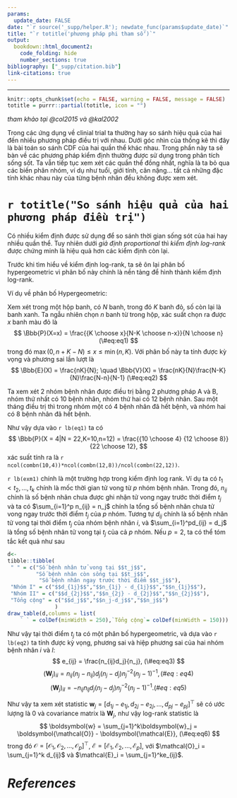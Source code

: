 ```yaml
---
params:
  update_date: FALSE
date: "`r source('_supp/helper.R'); newdate_func(params$update_date)`"
title: "`r totitle('phương pháp phi tham số')`"
output: 
  bookdown::html_document2:
    code_folding: hide
    number_sections: true
bibliography: ["_supp/citation.bib"]
link-citations: true
---
```


\newcommand{\bf}[1]{\boldsymbol{#1}}
\newcommand{\hat}[1]{\widehat{#1}}
\newcommand{\mm}[1]{\mathbb{#1}}
\newcommand{\bar}[1]{\overline{#1}}
\newcommand{\tp}[1]{{#1}^{\top}}

\def\E{\Bbb{E}}
\def\V{\Bbb{V}}
\def\P{\Bbb{P}}
\def\I{{\large\unicode{x1D7D9}}}
\def\indep{\perp\!\!\!\!\perp}
\newcommand{\overeq}[2]{\stackrel{#1}{#2}}
\def\epsilon{\varepsilon} 

---

```r
knitr::opts_chunk$set(echo = FALSE, warning = FALSE, message = FALSE)
totitle = purrr::partial(totitle, icon = "")
```

*tham khảo tại @col2015 và @kal2002*

Trong các ứng dụng về clinial trial ta thường hay so sánh hiệu quả của hai đến nhiều phương pháp điều trị với nhau. Dưới góc nhìn của thống kê thì đây là bài toán so sánh CDF của hai quần thể khác nhau. Trong phần này ta sẽ bàn về các phương pháp kiểm định thường được sử dụng trong phân tích sống sốt. Ta vẫn tiếp tục xem xét các quần thể đồng nhất, nghĩa là ta bỏ qua các biến phân nhóm, ví dụ như tuổi, giới tính, cân nặng... tất cả những đặc tính khác nhau này của từng bệnh nhân đều không được xem xét. 

# `r totitle("So sánh hiệu quả của hai phương pháp điều trị")`

Có nhiều kiểm định được sử dụng để so sánh thời gian sống sót của hai hay nhiều quần thể. Tuy nhiên dưới _giả định proportional_ thì _kiểm định log-rank_ được chứng minh là hiệu quả hơn các kiểm định còn lại. 

Trước khi tìm hiểu về kiểm định log-rank, ta sẽ ôn lại phân bố hypergeometric vì phân bố này chính là nền tảng để hình thành kiểm định log-rank. 

::::{.blackbox .brainstorm}
::: {.center}
Ví dụ về phân bố Hypergeometric:
:::
Xem xét trong một hộp banh, có $N$ banh, trong đó $K$ banh đỏ, số còn lại là banh xanh. Ta ngẫu nhiên chọn $n$ banh từ trong hộp, xác suất chọn ra được $x$ banh màu đỏ là 
$$
\P(X=x) = \frac{{K \choose x}{N-K 
\choose n-x}}{N \choose n}
(\#eq:eq1)
$$
trong đó $\max(0, n+K-N) \le x \le \min(n,K)$. Với phân bố này ta tính được kỳ vọng và phương sai lần lượt là 
$$
\E(X) = \frac{nK}{N}; \quad \V(X) = \frac{nK}{N}\frac{N-K}{N}\frac{N-n}{N-1}
(\#eq:eq2)
$$

::: {.example #exm1}
Ta xem xét 2 nhóm bệnh nhân được điều trị bằng 2 phương pháp A và B, nhóm thứ nhất có 10 bệnh nhân, nhóm thứ hai có 12 bệnh nhân. Sau một tháng điều trị thì trong nhóm một có 4 bệnh nhân đã hết bệnh, và nhóm hai có 8 bệnh nhân đã hết bệnh. 
:::
Như vậy dựa vào `r lb(eq1)` ta có
$$
\P(X = 4|N = 22,K=10,n=12) = \frac{{10 \choose 4} {12 \choose 8}}{22 \choose 12},
$$
xác suất  tính ra là `r ncol(combn(10,4))*ncol(combn(12,8))/ncol(combn(22,12))`. 
::::

`r lb(exm1)` chính là một trường hợp trong kiểm định log rank. Ví dụ ta có $t_1 < t_2, \dots, t_k$ chính là mốc thời gian tử vong từ $p$ nhóm bệnh nhân. Trong đó, $n_{ij}$ chính là số bệnh nhân chưa được ghi nhận tử vong ngay trước thời điểm $t_j$ và ta có $\sum_{i=1}^p n_{ij} = n_j$ chính la tổng số bệnh nhân chưa tử vong ngay trước thời điểm $t_j$ của $p$ nhóm. Tương tự $d_{ij}$ chính là số bệnh nhân tử vong tại thời điểm $t_j$ của nhóm bệnh nhân $i$, và $\sum_{i=1}^pd_{ij} = d_j$ là tổng số bệnh nhân tử vong tại $t_j$ của cả $p$ nhóm. Nếu $p=2$, ta có thể tóm tắc kết quả như sau 

```r
d<-
tibble::tibble(
 " " = c("Số bệnh nhân tử vong tại $$t_j$$",
         "Số bệnh nhân còn sống tại $$t_j$$",
          "Số bệnh nhân ngay trước thời điểm $$t_j$$"),
 "Nhóm I" = c("$$d_{1j}$$","$$n_{1j} - d_{1j}$$","$$n_{1j}$$"),
 "Nhóm II" = c("$$d_{2j}$$","$$n_{2j} - d_{2j}$$","$$n_{2j}$$"),
 "Tổng cộng" = c("$$d_j$$","$$n_j-d_j$$","$$n_j$$")
               )
draw_table(d,columns = list(
    ` ` = colDef(minWidth = 250),`Tổng cộng`= colDef(minWidth = 150)))
```

Như vậy tại thời điểm $t_j$ ta có một phân bố hypergeometric, và dựa vào `r lb(eq2)` ta tính được kỳ vọng, phương sai và hiệp phương sai của hai nhóm bệnh nhân $i$ và $l$:  
$$
e_{ij} = \frac{n_{ij}d_j}{n_j},
(\#eq:eq3)
$$
$$
(\bf{W}_j)_{ii} = n_{ij}(n_j-n_{ij})d_j(n_j-d_j)n_j^{-2}(n_j-1)^{-1},
(\#eq:eq4)
$$
$$
(\bf{W}_j)_{il} = -n_{ij}n_{lj}d_j(n_j-d_j)n_j^{-2}(n_j-1)^{-1}.
(\#eq:eq5)
$$

Như vậy ta xem xét statistic $\bf{w}_j = \tp{[d_{1j}-e_{1j}, d_{2j}-e_{2j}, \dots,d_{pj}-e_{pj}]}$ sẽ có ước lượng là $0$ và covariance matrix là $\bf{W}_j$, như vậy log-rank statistic là
$$
\bf{w} = \sum_{j=1}^k\bf{w}_j = \bf{\mathcal{O}} - \bf{\mathcal{E}},
(\#eq:eq6)
$$
trong đó $\bf{\mathcal{O}} = \tp{[\mathcal{O}_1, \mathcal{O}_2, \dots, \mathcal{O}_p]}$, $\bf{\mathcal{E}} = [\mathcal{E}_1, \mathcal{E}_2, \dots, \mathcal{E}_p]$, với $\mathcal{O}_i = \sum_{j=1}^k d_{ij}$ và $\mathcal{E}_i =   \sum_{j=1}^ke_{ij}$. 









<!-- ----------------------------------------------------------------------------- -->

# _References_ {-}

